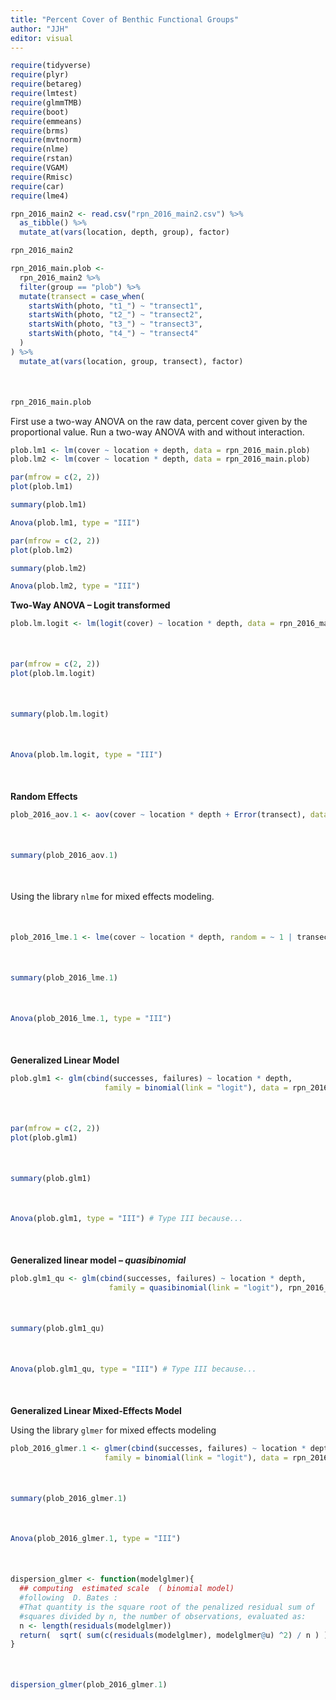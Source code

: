 ```yaml
---
title: "Percent Cover of Benthic Functional Groups"
author: "JJH"
editor: visual
---
```


```r
require(tidyverse)
require(plyr)
require(betareg)
require(lmtest)
require(glmmTMB)
require(boot)
require(emmeans)
require(brms)
require(mvtnorm)
require(nlme)
require(rstan)
require(VGAM)
require(Rmisc)
require(car)
require(lme4)
```

```r
rpn_2016_main2 <- read.csv("rpn_2016_main2.csv") %>%
  as_tibble() %>%
  mutate_at(vars(location, depth, group), factor)
```

```r
rpn_2016_main2
```

<div style = "margin-bottom:50px;">
```r
rpn_2016_main.plob <- 
  rpn_2016_main2 %>%
  filter(group == "plob") %>%
  mutate(transect = case_when(
    startsWith(photo, "t1_") ~ "transect1",
    startsWith(photo, "t2_") ~ "transect2",
    startsWith(photo, "t3_") ~ "transect3",
    startsWith(photo, "t4_") ~ "transect4"
  )
) %>%
  mutate_at(vars(location, group, transect), factor)
```
</div>

```r
rpn_2016_main.plob
```

First use a two-way ANOVA on the raw data, percent cover given by the proportional value.
Run a two-way ANOVA with and without interaction.

```r
plob.lm1 <- lm(cover ~ location + depth, data = rpn_2016_main.plob)
plob.lm2 <- lm(cover ~ location * depth, data = rpn_2016_main.plob)
```

```r
par(mfrow = c(2, 2))
plot(plob.lm1)
```

```r
summary(plob.lm1)
```

```r
Anova(plob.lm1, type = "III")
```

```r
par(mfrow = c(2, 2))
plot(plob.lm2)
```

```r
summary(plob.lm2)
```

```r
Anova(plob.lm2, type = "III")
```

**Two-Way ANOVA -- Logit transformed**

<div style = "margin-bottom:50px;">
```r
plob.lm.logit <- lm(logit(cover) ~ location * depth, data = rpn_2016_main.plob)
```
</div>

<div style = "margin-bottom:50px;">
```r
par(mfrow = c(2, 2))
plot(plob.lm.logit)
```
</div>

<div style = "margin-bottom:50px;">
```r
summary(plob.lm.logit)
```
</div>

<div style = "margin-bottom:50px;">
```r
Anova(plob.lm.logit, type = "III")
```
</div>

**Random Effects**

<div style = "margin-bottom:50px;">
```r
plob_2016_aov.1 <- aov(cover ~ location * depth + Error(transect), data = rpn_2016_main.plob)
```
</div>

<div style = "margin-bottom:50px;">
```r
summary(plob_2016_aov.1)
```
</div>

<div style = "margin-bottom:50px;">

Using the library `nlme` for mixed effects modeling.

</div>


<div style = "margin-bottom:50px;">

```r
plob_2016_lme.1 <- lme(cover ~ location * depth, random = ~ 1 | transect, data = rpn_2016_main.plob)
```

</div>

<div style = "margin-bottom:50px;">
```r
summary(plob_2016_lme.1)
```
</div>

<div style = "margin-bottom:50px;">
```r
Anova(plob_2016_lme.1, type = "III")
```
</div>

**Generalized Linear Model**

<div style = "margin-bottom:50px;">
```r
plob.glm1 <- glm(cbind(successes, failures) ~ location * depth, 
                     family = binomial(link = "logit"), data = rpn_2016_main.plob)
```
</div>

<div style = "margin-bottom:50px;">
```r
par(mfrow = c(2, 2))
plot(plob.glm1)
```
</div>

<div style = "margin-bottom:50px;">
```r
summary(plob.glm1)
```
</div>

<div style = "margin-bottom:50px;">
```r
Anova(plob.glm1, type = "III") # Type III because...
```
</div>

**Generalized linear model -- *quasibinomial* **

<div style = "margin-bottom:50px;">
```r
plob.glm1_qu <- glm(cbind(successes, failures) ~ location * depth, 
                      family = quasibinomial(link = "logit"), rpn_2016_main.plob)

```
</div>

<div style = "margin-bottom:50px;">
```r
summary(plob.glm1_qu)
```
</div>

<div style = "margin-bottom:50px;">
```r
Anova(plob.glm1_qu, type = "III") # Type III because...
```
</div>


**Generalized Linear Mixed-Effects Model**

Using the library `glmer` for mixed effects modeling

<div style = "margin-bottom:50px;">
```r
plob_2016_glmer.1 <- glmer(cbind(successes, failures) ~ location * depth + (1 | transect),
                     family = binomial(link = "logit"), data = rpn_2016_main.plob)
```
</div>

<div style = "margin-bottom:50px;">
```r
summary(plob_2016_glmer.1)
```
</div>

<div style = "margin-bottom:50px;">
```r
Anova(plob_2016_glmer.1, type = "III")
```
</div>

<div style = "margin-bottom:50px;">
```r
dispersion_glmer <- function(modelglmer){
  ## computing  estimated scale  ( binomial model)
  #following  D. Bates :
  #That quantity is the square root of the penalized residual sum of
  #squares divided by n, the number of observations, evaluated as:
  n <- length(residuals(modelglmer))
  return(  sqrt( sum(c(residuals(modelglmer), modelglmer@u) ^2) / n ) )
}
```
</div>

<div style = "margin-bottom:50px;">

```r
dispersion_glmer(plob_2016_glmer.1)
```
</div>









